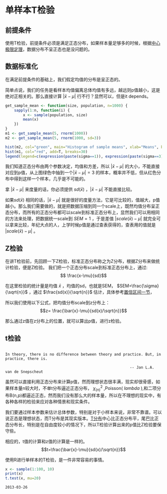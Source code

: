 # 单样本T检验

## 前提条件
使用T检验，前提条件必须是满足正态分布，如果样本量足够多的时候，根据[中心极限定理](confidence_interval.html)，数据分布不呈正态也是没问题的。

## 数据标准化
在满足前提条件的基础上，我们假定均值的分布是呈正态的。

简单点说，我们的任务是看样本均值偏离总体均值有多远，越远则p值越小，这是绝对正相关的。那么直接计算 $| \bar{x} - \mu |$ 行不行？显然可以，但是it depends。

```r
get_sample_mean <- function(size, population, n=1000) {
	sapply(1:n, function(i) {
		x <- sample(population, size)
		mean(x)
	})
}
m1 <- get_sample_mean(5, rnorm(1000))
m2 <- get_sample_mean(5, rnorm(1000, sd=3))

hist(m2, col="green", main="Histogram of sample means", xlab="Means", breaks=30)
hist(m1, col="red", add=T, breaks=30)
legend(legend=c(expression(paste(sigma==1)), expression(paste(sigma==3))), fill=c("red", "green"), "topright")
```

我们知道正态分布由两个参数决定，均值和方差，所以 $| \bar{x} - \mu |$ 的大小，不能直接对应到p值，从上图绿色中抽到一个$| \bar{x} - \mu | = 3$ 的样本，概率并不低，但从红色分布中得到这样一个样本，几乎是不可能的。

拿 $| \bar{x} - \mu |$ 来度量的话，你必须提供 $sd(\bar{x})$ ，$| \bar{x} - \mu |$ 不能直接比较。

如果$sd(\bar{x})$ 相同的话，$| \bar{x} - \mu |$ 就是很好的度量方法，它是可比较的，值越大，p值越小。那么我们需要做的，就是把数据压缩到同一个scale上，既然均值分布呈正态分布，而所有的正态分布都可以scale到标准正态分布上，显然我们可以用相同的方法来处理，把数据统一scale到 $SEM = 1$ ，于是差值 $| scale(\bar{x}) - \mu |$ 就完全可以拿来比较，年纪大点的人，上学时候p值是通过查表获得的，查表用的值就是 $| scale(\bar{x}) - \mu |$ 。


## Z检验
在讲T检验前，先回顾一下Z检验，标准正态分布称之为Z分布，根据Z分布来做统计检验，便是Z检验。
我们把一个正态分布scale到标准正态分布上，通过:
$$ \frac{x-\mu}{sd}$$

在这里检验的统计量是均值 $\bar{x}$ ，均值的sd，也就是SEM， $SEM=\frac{\sigma}{\sqrt{n}}$ ，通过 $\frac{sd(x)}{\sqrt{n}}$ 估计，具体参考[置信区间一节](confidence_interval.html)，

所以我们使用以下公式，把均值分布scale到z分布上：
$$z= \frac{\bar{x}-\mu}{sd(x)/\sqrt{n}}$$

那么通过z值在z分布上的位置，就可以算出p值，进行z检验。

## t检验

```

In theory, there is no difference between theory and practice. But, in practice, there is.

        												-- Jan L.A. van de Snepscheut 
```
虽然可以直接利用正态分布来计算p值，然而理想状态很丰满，现实却很骨感，如果样本量n较大时，不单t分布逼近正态分布， $\chi^2_{(n)}$ ,Poisson( $lambda$ ),和二项分布B(n,p)都逼近正态，然而我们没有那么大的样本量，所以在不理想的现实中，有各种各样的检验来应对各种情景和现实条件。


我们要通过样本参数来估计总体参数，特别是对于小样本来说，非常不靠谱。可以说正态是理想状态，而T分布是其现实版本。[T分布](probability_distributions.html)中心比正态分布平，尾巴比正态分布长，特别是在自由度较小的情况下，所以T检验计算出来的p值比Z检验要保守些。

相应的，t值的计算和z值的计算是一样的。
$$t=\frac{\bar{x}-\mu}{sd(x)/\sqrt{n}}$$ 

使用R进行单样本的T检验，是一件非常容易的事情。
```r
x <- sample(1:100, 10)
print(x)
t.test(x, mu=20)
```


```
2013-03-26
```



